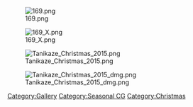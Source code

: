 [[File:169.png|left]]

[[File:169_X.png|left]]

[[File:Tanikaze Christmas 2015.png]]

[[File:Tanikaze Christmas 2015 dmg.png]]

[[Category:Gallery]] [[Category:Seasonal CG]] [[Category:Christmas]]